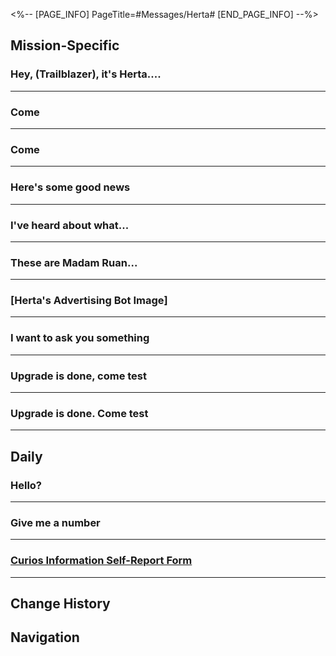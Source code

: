 <%-- [PAGE_INFO]
PageTitle=#Messages/Herta#
[END_PAGE_INFO] --%>
{{Messages Infobox
|id        = 1013
|image     = Character Herta Icon.png
|type      = Character
|sender    = Herta
|signature = This account is disabled &vert; Business Contact: Asta
|faction   = Herta Space Station
}}

==Mission-Specific==
===Hey, (Trailblazer), it's Herta....===
{{Messages
|start_condition = 
|text =
:'''Herta:''' Hey, (Trailblazer), it's Herta. I need you for something good
:'''Herta:''' Come to my office quickly! I'm waiting!
:'''(Trailblazer):''' ?
:{Choice} But you're right next to me
::'''(Trailblazer):''' But you're right next to me
:{Choice} Can't you just tell me
::'''(Trailblazer):''' Can't you just tell me
:'''Herta:''' [Automatic reply] Hi, I'm currently unavailable, and I won't be contacting you later
:'''(Trailblazer):''' ???
}}
----

===Come===
{{Messages
|start_condition = 
|text =
:'''Herta:''' Come
:'''Herta:''' For a test
:{Choice} Simulated Universe?
::'''(Trailblazer):''' Simulated Universe again?
:{Choice} A feature update?
::'''(Trailblazer):''' A Simulated Universe update?
:'''Herta:''' We have a small update that can dissect and snapshot a section of time in the Simulated Universe
:{Choice} What???
::'''(Trailblazer):''' Dissect? Snapshot?
:{Choice} Speak human plz
::'''(Trailblazer):''' Can you explain what you mean???
:'''Herta:''' It means we can customize the system parameters more
:'''Herta:''' Such as "doubling" the Planar Ornaments data that appear in each world
:{Choice} Double the data?
::'''(Trailblazer):''' Double the data?
::'''Herta:''' Yes
:{Choice} Double drop rates???
::'''(Trailblazer):''' Double drop rates???
::'''Herta:''' What do you think this is? A video game?
:'''Herta:''' This is Stephen's idea
:'''Herta:''' He pulled a bunch of weird analytics like daily active users, user retention rate, and average session length. I don't get it, but he says those are really important
:'''Herta:''' Anyways, now you know. The feature will stick around only for a few days. Remember to come test
:{Choice} Can it be a regular feature?
::'''(Trailblazer):''' Can we keep this feature forever?
:{Choice} Can we triple the rates?
::'''(Trailblazer):''' Can we do triple drop rates? Ten-time rates???
:'''Herta:''' Go ask Stephen
}}
----

===Come===
{{Messages
|start_condition = 
|text =
:'''Herta:''' Come
:'''Herta:''' For a test
:{Choice} Simulated Universe?
::'''(Trailblazer):''' Simulated Universe again?
::'''Herta:''' We have a small update that can dissect and snapshot a section of time in the Simulated Universe
::{Choice} What???
:::'''(Trailblazer):''' Dissect? Snapshot?
:::'''Herta:''' It means we can customize the system parameters more
:::'''Herta:''' Such as "doubling" the Planar Ornaments data that appear in each world
:::{Choice} Double data?
::::'''(Trailblazer):''' Double the data?
::::'''Herta:''' Yes
:::{Choice} Double drop rates???
::::'''(Trailblazer):''' Double drop rates???
::::'''Herta:''' What do you think this is? A video game?
:::'''Herta:''' This is Stephen's idea
:::'''Herta:''' He pulled a bunch of weird analytics like daily active users, user retention rate, and average session length. I don't get it, but he says those are really important
:::'''Herta:''' Anyways, now you know. The feature will stick around only for a few days. Remember to come test
:::{Choice} Can this feature stay?
::::'''(Trailblazer):''' Can we keep this feature forever?
:::{Choice} Can we triple the rate?
::::'''(Trailblazer):''' Can we do triple drop rates? Ten-time rates???
:::{Choice} &times;10 rate up??? Please???
::::'''(Trailblazer):''' If you give me ten-time drops
::::'''(Trailblazer):''' Then I'll leave a good review for the Simulated Universe
:::'''Herta:''' Go ask Stephen
::{Choice} Speak human plz
:::'''(Trailblazer):''' Can you explain what you mean???
:::'''Herta:''' It means we can customize the system parameters more
:::'''Herta:''' Such as "doubling" the Planar Ornaments data that appear in each world
:::{Choice} Double data?
::::'''(Trailblazer):''' Double the data?
::::'''Herta:''' Yes
:::{Choice} Double drop rates???
::::'''(Trailblazer):''' Double drop rates???
::::'''Herta:''' What do you think this is? A video game?
:::'''Herta:''' This is Stephen's idea
:::'''Herta:''' He pulled a bunch of weird analytics like daily active users, user retention rate, and average session length. I don't get it, but he says those are really important
:::'''Herta:''' Anyways, now you know. The feature will stick around only for a few days. Remember to come test
:::{Choice} Can this feature stay?
::::'''(Trailblazer):''' Can we keep this feature forever?
:::{Choice} Can we triple the rate?
::::'''(Trailblazer):''' Can we do triple drop rates? Ten-time rates???
:::{Choice} &times;10 rate up??? Please???
::::'''(Trailblazer):''' If you give me ten-time drops
::::'''(Trailblazer):''' Then I'll leave a good review for the Simulated Universe
:::'''Herta:''' Go ask Stephen
::{Choice} Sounds familiar...
:::'''(Trailblazer):''' This sounds so familiar. Did we talk about this before?
:::'''Herta:''' Really? Maybe
:::'''Herta:''' Stephen insists on having comparative data. He's working really diligently and says this is just how much effort you need to put in for a project
:::'''Herta:''' Remember to come test. Bye
:{Choice} A feature update?
::'''(Trailblazer):''' A Simulated Universe update?
::'''Herta:''' We have a small update that can dissect and snapshot a section of time in the Simulated Universe
::{Choice} What???
:::'''(Trailblazer):''' Dissect? Snapshot?
:::'''Herta:''' It means we can customize the system parameters more
:::'''Herta:''' Such as "doubling" the Planar Ornaments data that appear in each world
:::{Choice} Double data?
::::'''(Trailblazer):''' Double the data?
::::'''Herta:''' Yes
:::{Choice} Double drop rates???
::::'''(Trailblazer):''' Double drop rates???
::::'''Herta:''' What do you think this is? A video game?
:::'''Herta:''' This is Stephen's idea
:::'''Herta:''' He pulled a bunch of weird analytics like daily active users, user retention rate, and average session length. I don't get it, but he says those are really important
:::'''Herta:''' Anyways, now you know. The feature will stick around only for a few days. Remember to come test
:::{Choice} Can this feature stay?
::::'''(Trailblazer):''' Can we keep this feature forever?
:::{Choice} Can we triple the rate?
::::'''(Trailblazer):''' Can we do triple drop rates? Ten-time rates???
:::{Choice} &times;10 rate up??? Please???
::::'''(Trailblazer):''' If you give me ten-time drops
::::'''(Trailblazer):''' Then I'll leave a good review for the Simulated Universe
:::'''Herta:''' Go ask Stephen
::{Choice} Speak human plz
:::'''(Trailblazer):''' Can you explain what you mean???
:::'''Herta:''' It means we can customize the system parameters more
:::'''Herta:''' Such as "doubling" the Planar Ornaments data that appear in each world
:::{Choice} Double data?
::::'''(Trailblazer):''' Double the data?
::::'''Herta:''' Yes
:::{Choice} Double drop rates???
::::'''(Trailblazer):''' Double drop rates???
::::'''Herta:''' What do you think this is? A video game?
:::'''Herta:''' This is Stephen's idea
:::'''Herta:''' He pulled a bunch of weird analytics like daily active users, user retention rate, and average session length. I don't get it, but he says those are really important
:::'''Herta:''' Anyways, now you know. The feature will stick around only for a few days. Remember to come test
:::{Choice} Can this feature stay?
::::'''(Trailblazer):''' Can we keep this feature forever?
:::{Choice} Can we triple the rate?
::::'''(Trailblazer):''' Can we do triple drop rates? Ten-time rates???
:::{Choice} &times;10 rate up??? Please???
::::'''(Trailblazer):''' If you give me ten-time drops
::::'''(Trailblazer):''' Then I'll leave a good review for the Simulated Universe
:::'''Herta:''' Go ask Stephen
::{Choice} Sounds familiar...
:::'''(Trailblazer):''' This sounds so familiar. Did we talk about this before?
:::'''Herta:''' Really? Maybe
:::'''Herta:''' Stephen insists on having comparative data. He's working really diligently and says this is just how much effort you need to put in for a project
:::'''Herta:''' Remember to come test. Bye
:{Choice} Again?
::'''(Trailblazer):''' The same feature as last time?
::'''Herta:''' Yep. Customizable parameters. Adjusting the Planar Ornaments dropped in each world to "double"
::'''Herta:''' Stephen insists on having comparative data. He's working really diligently and says this is just how much effort you need to put in for a project
::'''Herta:''' Remember to come test. Bye
}}
----

===Here's some good news===
{{Messages
|start_condition = 
|text =
:'''Herta:''' Here's some good news
:'''Herta:''' Ruan Mei's at the space station
:{Choice} Ruan Mei?
::'''(Trailblazer):''' Ruan Mei?
::'''Herta:''' Genius Society #81, Ruan Mei
:{Choice} Good news?
::'''(Trailblazer):''' Why is this good news?
::'''Herta:''' It's good news to me.
:{Choice} Can I meet her?
::'''(Trailblazer):''' Can I meet her?
::'''Herta:''' Ask her yourself.
:'''Herta:''' I called her and Screwllum here to talk about some important matters.
:'''Herta:''' Come back when you're free and introduce yourself to her. That way she knows who's the person that's been testing the Simulated Universe.
:'''Herta:''' Remember to show Ruan Mei some respect. You don't usually get many chances to meet her.
;{Accepted Mission: When the Stars of Ingenuity Shine}
}}
----

===I've heard about what...===
{{Messages
|start_condition = 
|text =
:'''Herta:''' I've heard about what you did. Nice work.
:{Choice} How's Asta doing?
:'''(Trailblazer):''' How's Asta doing?
:'''Herta:''' She's got back to work.
:{Choice} I mean her safety...
:'''(Trailblazer):''' I mean her safety...
:'''Herta:''' What's there to worry about when I'm around?
:'''(Trailblazer):''' That's exactly why I'm worried.
:'''Herta:''' True
:{Choice} It's a shame that we haven't found the Phase Flame yet.
:'''(Trailblazer):''' It's a shame that we haven't found the Phase Flame yet.
:'''Herta:''' Forget it.
:'''Herta:''' I'll think of it as Ruan Mei owing me a favor.
:'''Herta:''' It's worth a lot more.
:'''Herta:''' That's it, then.
:{Choice} Also, I'm thankful to Mr. Ratio.
:'''(Trailblazer):''' Also, I'm thankful to Mr. Ratio.
:'''Herta:''' Who's that?
:'''(Trailblazer):''' Eh?
:'''Herta:''' Eh?
}}
----

===These are Madam Ruan...===
{{Messages
|start_condition = 
|text =
:{Choice} (Send the picture to Herta)
:'''(Trailblazer):''' These are Madam Ruan Mei's creations... Found one that looks like you
:'''(Trailblazer):''' [[File:Message Herta 32.png|256px]]
:'''Herta:''' [Automatic reply] Hi, I'm currently unavailable, and I won't be contacting you later.
:{Choice} Take a look!
::'''(Trailblazer):''' Take a look!
::'''Herta:''' No
:{Choice} Even its personality is like yours!
::'''(Trailblazer):''' Even its personality is like yours!
::'''Herta:''' Oh
:'''Herta:''' [Automatic reply] Hi, I'm currently unavailable, and I won't be contacting you later.
}}
----

===[Herta's Advertising Bot Image]===
{{Messages
|start_condition = 
|text =
:'''(Trailblazer):''' [Herta's Advertising Bot Image]
:{Choice} Why didn't you tell me about your new book?
::'''(Trailblazer):''' She keeps encouraging me to try the Simulated Universe out, yet she never tells me about her new book. Does she even see me as her friend? I'm so disappointed.
:{Choice} Saw your ad. Looks nice!
::'''(Trailblazer):''' She's gorgeous.
::'''(Trailblazer):''' Oh, I mean, you look gorgeous in it.
::'''(Trailblazer):''' I passed by the space station just now and saw your advertisement. It's great.
:'''Herta:''' Look at my signature.
:'''Herta:''' For matters related to business-based collaborations, ask Asta.
:{Choice} That's not why I'm here!
::'''(Trailblazer):''' That's not what I want to talk about!!!
:{Choice} Just wanna talk. Don't need to bother her.
::'''(Trailblazer):''' I just happened to stumble upon the ad, and I'm not here to talk about collaborating.
::'''(Trailblazer):''' Let's not bother Asta as I just want a casual chat.
:'''Herta:''' If you're free...
:'''Herta:''' Why don't you test the Simulated Universe?
:{Choice} (Keep pushing)
::'''(Trailblazer):''' When will the book be published?
::'''(Trailblazer):''' Can you give me a date? I'd like to see more manuscripts.
::'''Herta:''' [Automatic Reply] (Your friend is typing...)
::'''Herta:''' [Automatic Reply] (Your friend is typing...)
::'''Herta:''' [Automatic Reply] (Your friend is typing...)
::{Choice} Are you having a weak signal?
:::'''(Trailblazer):''' Why is it stuck? Is your puppet having a weak signal?
::{Choice} You're so good at brushing me off.
:::'''(Trailblazer):''' ...This is clearly an Automatic Reply.
:::'''(Trailblazer):''' The least you can do is type your messages to me.
:{Choice} (Make up a long story to get her signature)
::'''(Trailblazer):''' After spending some time in the Simulated Universe, I've gained some insights about the laws of the universe that I'd like to share with you.
::'''Herta:''' ?
::'''(Trailblazer):''' When I went deeper into the Simulated Universe, I saw a black hole. What exactly am I discussing when I talk about a black hole? I guess it's a kind of mysticism, given it is one of the most mysterious phenomena in the universe. It has such a strong gravitational field that even the light is sucked into it. It's a masterpiece of general relativity, a being so colossal that it distorts space and time in an almost unimaginable way.
::'''(Trailblazer):''' Will I see the core of Nihility after passing through the black hole? It gives me a sense of detachment as if it is the graveyard of space and time. We might be reluctant to admit it, but it undoubtedly exists. When we stand face to face with each other, there is a massive black hole between us.
::'''(Trailblazer):''' I'm a Nameless from the Astral Express, and the way the Nihility is affecting me is unbearable. Now... I need a small favor from you.
::'''(Trailblazer):''' May I have the collector edition of your new book with your autograph on the title page?
::'''Herta:''' From where did you copy this?
::'''Herta:''' I'm not going to read it. It's too long.
:'''Herta:''' Stop rushing me.
:'''Herta:''' [Automatic reply] Hi, I'm currently unavailable, and I won't be contacting you later.
}}
----

===I want to ask you something===
{{Messages
|start_condition = 
|text =
:'''(Trailblazer):''' I want to ask you something
:'''(Trailblazer):''' Do you know someone called Chadwick?
:'''Herta:''' Chadwick?
:'''Herta:''' That's a pretty common name, there must be tens of billions of Chadwicks across the universe...
:'''Herta:''' Can you be more specific?
:{Choice} He's a Genius Society member
:'''(Trailblazer):''' I met an old man named Chadwick inside the Penacony Dreamscape
:'''(Trailblazer):''' He said he was once a member of the "Genius Society"
:'''Herta:''' ???
:'''Herta:''' You think I have the time to waste joking around with you?
:'''Herta:''' You're joking, aren't you?
:{Choice} I am very serious
::'''(Trailblazer):''' I don't understand what is funny about that
:{Choice} I'm not joking...
::'''(Trailblazer):''' I don't understand what is funny about that
:'''Herta:''' ...So, you're serious?
:'''Herta:''' Come back to the space station and meet me, ASAP
:'''Herta:''' Oh, and...
:'''Herta:''' Keep your lips sealed about this, do not go blabbing about this to anyone
:'''Herta:''' I am not joking, either
}}
----

===Upgrade is done, come test===
{{Messages
|start_condition = 
|text =
:'''Herta:''' Upgrade is done, come test
:{Choice} Yes, ma'am
::'''(Trailblazer):''' Yes, ma'am
:{Choice} Beg me~
::'''(Trailblazer):''' Beg me~
::'''Herta:''' I beg you, come test
::{Choice} ...
::'''(Trailblazer):''' ...
;{Accepted Mission: Simulated Universe (I)}
}}
----

===Upgrade is done. Come test===
{{Messages
|start_condition = 
|text =
:'''Herta:''' Upgrade is done. Come test
:{Choice} Yes, ma'am
::'''(Trailblazer):''' Yes, ma'am
:{Choice} Beg me then~
::'''(Trailblazer):''' Beg me then~
::'''Herta:''' I beg you. Come test
::{Choice} ...
::'''(Trailblazer):''' ...
;{Accepted Mission: Simulated Universe: Second Closed Beta}
}}
----

==Daily==
===Hello?===
{{Messages|text=
:'''Herta:''' Hello?
:'''Herta:''' I need you for something. Reply when you read this
:{Choice} I'm here
::'''(Trailblazer):''' I'm here
::'''(Trailblazer):''' What is it? Is it about the Simulated Universe?
::'''(Trailblazer):''' Or about the space station?
:{Choice} Nope
::'''(Trailblazer):''' Nope
::'''(Trailblazer):''' I'm actually not around
:'''Herta:''' [Automatic reply] Hi, I'm currently unavailable, and I won't be contacting you later
:{Choice} ?
:'''(Trailblazer):''' [[File:Sticker PPG 07 Pom-Pom 07.png|80px|&lbrack;Confused&rbrack;]]
:'''Herta:''' Don't worry. It's sorted
:'''Herta:''' [Automatic reply] Hi, I'm currently unavailable, and I won't be contacting you later
:{Choice} ...
:'''(Trailblazer):''' ...
:'''Herta:''' [Automatic reply] Hi, I'm currently unavailable, and I won't be contacting you later
}}
----

===Give me a number===
{{Messages|text=
:'''Herta:''' Give me a number
:{Choice} Are you going to give me pocket money?
::'''(Trailblazer):''' What? Are you going to give me pocket money?
::'''Herta:''' ?
:{Choice} 1
::'''(Trailblazer):''' 1
::'''(Trailblazer):''' 111
::'''Herta:''' [Automatic Reply] 2
::'''Herta:''' [Automatic Reply] 222
:'''Herta:''' I can't find a puppet
:'''Herta:''' I'm locating the signal
:'''Herta:''' Oh, I lost it. No wonder I can't find it
:{Choice} Seems like you are not that good at this
::'''(Trailblazer):''' Losing a puppet... It seems like you are not that good at this
::'''Herta:''' I'm just too lazy to do it myself
:{Choice} Where did you lose it?
::'''(Trailblazer):''' ????
::'''(Trailblazer):''' Did your puppet fall off the space station?
::'''(Trailblazer):''' Where did you lose it? We can ask others to help
::'''Herta:''' I lost connection to it
::'''Herta:''' Do you not get it?
:'''Herta:''' It's connected now
:'''Herta:''' [This is a group message. Please do not reply.] Give me the number of current Curios
:{Choice} ?
:'''(Trailblazer):''' [[File:Sticker PPG 07 Pom-Pom 07.png|80px|&lbrack;Confused&rbrack;]]
:'''Herta:''' I told you not to reply
}}
----

===<u>Curios Information Self-Report Form</u>===
{{Messages|text=
:'''Herta:''' <u>Curios Information Self-Report Form</u>
:'''Herta:''' Fill in this
:'''Herta:''' ASAP
:'''Herta:''' [Panopticon System Safety Alert] The system has detected unusual sign-in activity of the user. Be sure to protect your personal information and do not transfer money to them
:'''Herta:''' [Panopticon System Safety Alert] The system has blocked the link for you. Please stay vigilant and verify the user's true identity before taking any action!
:{Choice} Are you really Herta?
::'''(Trailblazer):''' Are you really Herta? I don't believe you
::'''Herta:''' Do I have to send you a selfie to prove that I am Herta?
:{Choice} The link is blocked
::'''(Trailblazer):''' The link is blocked. I can't open it
::'''(Trailblazer):''' Did you log into your account at a strange place?
::'''Herta:''' ?
::'''Herta:''' Give me one second
:'''Herta:''' Ugh, the system's interception is always triggered at the wrong time
:'''Herta:''' Never mind. It's just some of your personal information anyway. I'll ask Himeko to fill it out for you
:{Choice} Give me back my personal information!
::'''(Trailblazer):''' That kind of information shouldn't be filled out by others! Give me back my personal information!
::'''(Trailblazer):''' [[File:Sticker PPG 07 Pom-Pom 04.png|80px|&lbrack;Decline&rbrack;]]
:{Choice} Don't send it to others!
::'''(Trailblazer):''' What do you want my personal information for? That kind of information can't be shared with others, I think?
::'''(Trailblazer):''' [[File:Sticker PPG 07 Pom-Pom 07.png|80px|&lbrack;Confused&rbrack;]]
:'''Herta:''' What are you panicking about? I have no use for it
:'''Herta:''' [Automatic reply] Hi, I'm currently unavailable, and I won't be contacting you later
}}
----

==Change History==
{{Change History|1.0}}

==Navigation==
{{Messages Navbox}}